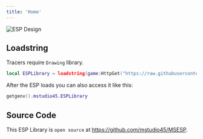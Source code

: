```yaml
---
title: 'Home'
---
```


![ESP Design](/images/esp_design.png)

## Loadstring

<Info>Tracers require `Drawing` library.</Info>
```lua esp_lib.lua
local ESPLibrary = loadstring(game:HttpGet("https://raw.githubusercontent.com/mstudio45/MSESP/refs/heads/main/source.lua"))()
```

After the ESP loads you can also access it like this:
```lua esp_from_getgenv.lua
getgenv().mstudio45.ESPLibrary
```

## Source Code
This ESP Library is `open source` at https://github.com/mstudio45/MSESP.

